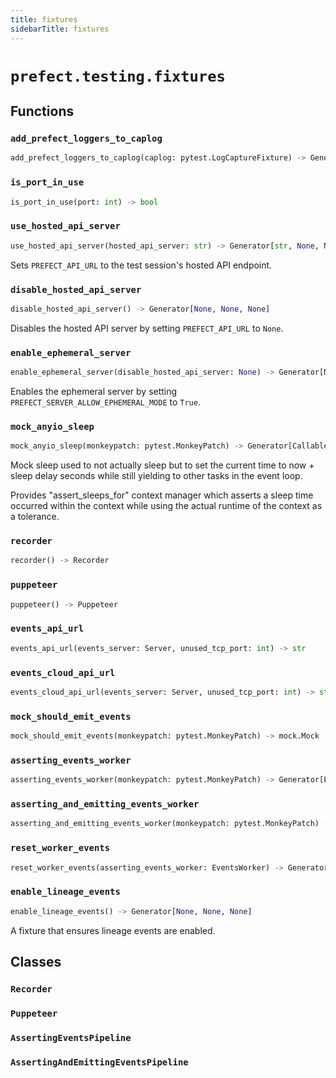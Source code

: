 ```yaml
---
title: fixtures
sidebarTitle: fixtures
---
```


# `prefect.testing.fixtures`

## Functions

### `add_prefect_loggers_to_caplog`

```python
add_prefect_loggers_to_caplog(caplog: pytest.LogCaptureFixture) -> Generator[None, None, None]
```

### `is_port_in_use`

```python
is_port_in_use(port: int) -> bool
```

### `use_hosted_api_server`

```python
use_hosted_api_server(hosted_api_server: str) -> Generator[str, None, None]
```


Sets `PREFECT_API_URL` to the test session's hosted API endpoint.


### `disable_hosted_api_server`

```python
disable_hosted_api_server() -> Generator[None, None, None]
```


Disables the hosted API server by setting `PREFECT_API_URL` to `None`.


### `enable_ephemeral_server`

```python
enable_ephemeral_server(disable_hosted_api_server: None) -> Generator[None, None, None]
```


Enables the ephemeral server by setting `PREFECT_SERVER_ALLOW_EPHEMERAL_MODE` to `True`.


### `mock_anyio_sleep`

```python
mock_anyio_sleep(monkeypatch: pytest.MonkeyPatch) -> Generator[Callable[[float], None], None, None]
```


Mock sleep used to not actually sleep but to set the current time to now + sleep
delay seconds while still yielding to other tasks in the event loop.

Provides "assert_sleeps_for" context manager which asserts a sleep time occurred
within the context while using the actual runtime of the context as a tolerance.


### `recorder`

```python
recorder() -> Recorder
```

### `puppeteer`

```python
puppeteer() -> Puppeteer
```

### `events_api_url`

```python
events_api_url(events_server: Server, unused_tcp_port: int) -> str
```

### `events_cloud_api_url`

```python
events_cloud_api_url(events_server: Server, unused_tcp_port: int) -> str
```

### `mock_should_emit_events`

```python
mock_should_emit_events(monkeypatch: pytest.MonkeyPatch) -> mock.Mock
```

### `asserting_events_worker`

```python
asserting_events_worker(monkeypatch: pytest.MonkeyPatch) -> Generator[EventsWorker, None, None]
```

### `asserting_and_emitting_events_worker`

```python
asserting_and_emitting_events_worker(monkeypatch: pytest.MonkeyPatch) -> Generator[EventsWorker, None, None]
```

### `reset_worker_events`

```python
reset_worker_events(asserting_events_worker: EventsWorker) -> Generator[None, None, None]
```

### `enable_lineage_events`

```python
enable_lineage_events() -> Generator[None, None, None]
```


A fixture that ensures lineage events are enabled.


## Classes

### `Recorder`

### `Puppeteer`

### `AssertingEventsPipeline`

### `AssertingAndEmittingEventsPipeline`

